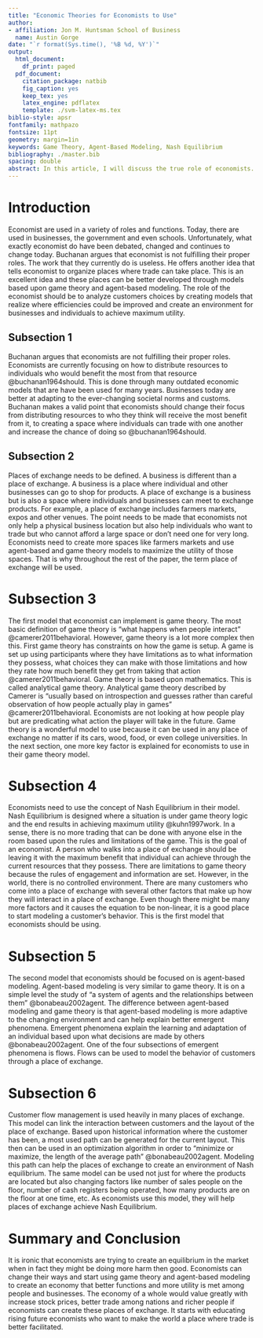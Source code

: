 ```yaml
---
title: "Economic Theories for Economists to Use"
author:
- affiliation: Jon M. Huntsman School of Business
  name: Austin Gorge
date: "`r format(Sys.time(), '%B %d, %Y')`"
output:
  html_document:
    df_print: paged
  pdf_document:
    citation_package: natbib
    fig_caption: yes
    keep_tex: yes
    latex_engine: pdflatex
    template: ./svm-latex-ms.tex
biblio-style: apsr
fontfamily: mathpazo
fontsize: 11pt
geometry: margin=1in
keywords: Game Theory, Agent-Based Modeling, Nash Equilibrium
bibliography: ./master.bib
spacing: double
abstract: In this article, I will discuss the true role of economists. By using the paper from Buchanan, economists are not currently doing what they need to. They need to use Game Theory and Agent-Based Modeling to help the economy reach maximum utility.  
---
```



>  

# Introduction

Economist are used in a variety of roles and functions. Today, there are used in businesses, the government and even schools. Unfortunately, what exactly economist do have been debated, changed and continues to change today. Buchanan argues that economist is not fulfilling their proper roles. The work that they currently do is useless. He offers another idea that tells economist to organize places where trade can take place. This is an excellent idea and these places can be better developed through models based upon game theory and agent-based modeling. The role of the economist should be to analyze customers choices by creating models that realize where efficiencies could be improved and create an environment for businesses and individuals to achieve maximum utility.  

## Subsection 1

Buchanan argues that economists are not fulfilling their proper roles. Economists are currently focusing on how to distribute resources to individuals who would benefit the most from that resource @buchanan1964should.  This is done through many outdated economic models that are have been used for many years. Businesses today are better at adapting to the ever-changing societal norms and customs. Buchanan makes a valid point that economists should change their focus from distributing resources to who they think will receive the most benefit from it, to creating a space where individuals can trade with one another and increase the chance of doing so @buchanan1964should.  

## Subsection 2 

Places of exchange needs to be defined. A business is different than a place of exchange. A business is a place where individual and other businesses can go to shop for products. A place of exchange is a business but is also a space where individuals and businesses can meet to exchange products. For example, a place of exchange includes farmers markets, expos and other venues. The point needs to be made that economists not only help a physical business location but also help individuals who want to trade but who cannot afford a large space or don’t need one for very long. Economists need to create more spaces like farmers markets and use agent-based and game theory models to maximize the utility of those spaces. That is why throughout the rest of the paper, the term place of exchange will be used. 

# Subsection 3

The first model that economist can implement is game theory. The most basic definition of game theory is “what happens when people interact” @camerer2011behavioral. However, game theory is a lot more complex then this. First game theory has constraints on how the game is setup. A game is set up using participants where they have limitations as to what information they possess, what choices they can make with those limitations and how they rate how much benefit they get from taking that action @camerer2011behavioral.  Game theory is based upon mathematics. This is called analytical game theory. Analytical game theory described by Camerer is “usually based on introspection and guesses rather than careful observation of how people actually play in games” @camerer2011behavioral. Economists are not looking at how people play but are predicating what action the player will take in the future. Game theory is a wonderful model to use because it can be used in any place of exchange no matter if its cars, wood, food, or even college universities.  In the next section, one more key factor is explained for economists to use in their game theory model. 

# Subsection 4

Economists need to use the concept of Nash Equilibrium in their model. Nash Equilibrium is designed where a situation is under game theory logic and the end results in achieving maximum utility @kuhn1997work. In a sense, there is no more trading that can be done with anyone else in the room based upon the rules and limitations of the game. This is the goal of an economist. A person who walks into a place of exchange should be leaving it with the maximum benefit that individual can achieve through the current resources that they possess. There are limitations to game theory because the rules of engagement and information are set. However, in the world, there is no controlled environment. There are many customers who come into a place of exchange with several other factors that make up how they will interact in a place of exchange. Even though there might be many more factors and it causes the equation to be non-linear, it is a good place to start modeling a customer’s behavior.  This is the first model that economists should be using. 

# Subsection 5

The second model that economists should be focused on is agent-based modeling. Agent-based modeling is very similar to game theory. It is on a simple level the study of “a system of agents and the relationships between them” @bonabeau2002agent. The difference between agent-based modeling and game theory is that agent-based modeling is more adaptive to the changing environment and can help explain better emergent phenomena. Emergent phenomena explain the learning and adaptation of an individual based upon what decisions are made by others @bonabeau2002agent.  One of the four subsections of emergent phenomena is flows. Flows can be used to model the behavior of customers through a place of exchange. 

# Subsection 6

Customer flow management is used heavily in many places of exchange. This model can link the interaction between customers and the layout of the place of exchange. Based upon historical information where the customer has been, a most used path can be generated for the current layout. This then can be used in an optimization algorithm in order to “minimize or maximize, the length of the average path” @bonabeau2002agent. Modeling this path can help the places of exchange to create an environment of Nash equilibrium. The same model can be used not just for where the products are located but also changing factors like number of sales people on the floor, number of cash registers being operated, how many products are on the floor at one time, etc.  As economists use this model, they will help places of exchange achieve Nash Equilibrium.


# Summary and Conclusion

It is ironic that economists are trying to create an equilibrium in the market when in fact they might be doing more harm then good. Economists can change their ways and start using game theory and agent-based modeling to create an economy that better functions and more utility is met among people and businesses. The economy of a whole would value greatly with increase stock prices, better trade among nations and richer people if economists can create these places of exchange. It starts with educating rising future economists who want to make the world a place where trade is better facilitated.  

<!--
# References
\setlength{\parindent}{-0.2in}
\setlength{\leftskip}{0.2in}
\setlength{\parskip}{8pt}
\vspace*{-0.2in}
\noindent
-->

